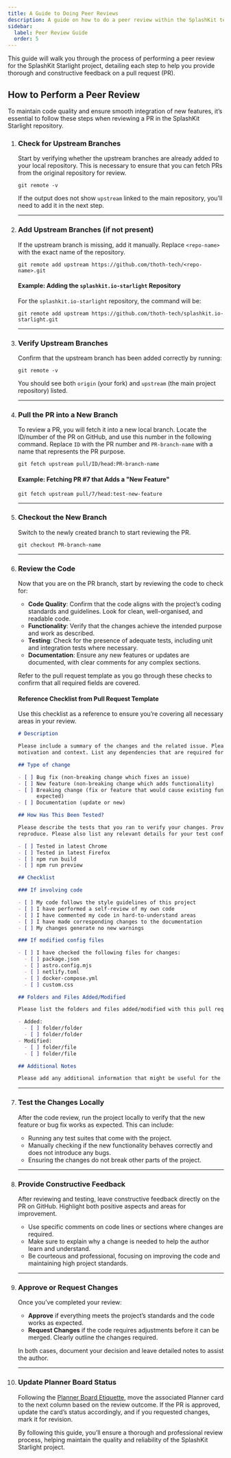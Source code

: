 ```yaml
---
title: A Guide to Doing Peer Reviews
description: A guide on how to do a peer review within the SplashKit team.
sidebar:
  label: Peer Review Guide
  order: 5
---
```



This guide will walk you through the process of performing a peer review for the SplashKit Starlight
project, detailing each step to help you provide thorough and constructive feedback on a pull request
(PR).

## How to Perform a Peer Review

To maintain code quality and ensure smooth integration of new features, it’s essential to follow
these steps when reviewing a PR in the SplashKit Starlight repository.

<Steps>

1. ### Check for Upstream Branches

    Start by verifying whether the upstream branches are already added to your local repository. This is
    necessary to ensure that you can fetch PRs from the original repository for review.

    ```shell
    git remote -v
    ```

    If the output does not show `upstream` linked to the main repository, you’ll need to add it in the
    next step.

    ---

2. ### Add Upstream Branches (if not present)

    If the upstream branch is missing, add it manually. Replace `<repo-name>` with the exact name of
    the repository.

    ```shell
    git remote add upstream https://github.com/thoth-tech/<repo-name>.git
    ```

    #### Example: Adding the `splashkit.io-starlight` Repository

    For the `splashkit.io-starlight` repository, the command will be:

    ```shell
    git remote add upstream https://github.com/thoth-tech/splashkit.io-starlight.git
    ```

    ---

3. ### Verify Upstream Branches

    Confirm that the upstream branch has been added correctly by running:

    ```shell
    git remote -v
    ```

    You should see both `origin` (your fork) and `upstream` (the main project repository) listed.

    ---

4. ### Pull the PR into a New Branch

    To review a PR, you will fetch it into a new local branch. Locate the ID/number of the PR on GitHub,
    and use this number in the following command. Replace `ID` with the PR number and `PR-branch-name`
    with a name that represents the PR purpose.

    ```shell
    git fetch upstream pull/ID/head:PR-branch-name
    ```

    #### Example: Fetching PR #7 that Adds a "New Feature"

    ```shell
    git fetch upstream pull/7/head:test-new-feature
    ```

    ---

5. ### Checkout the New Branch

    Switch to the newly created branch to start reviewing the PR.

    ```shell
    git checkout PR-branch-name
    ```

    ---

6. ### Review the Code

    Now that you are on the PR branch, start by reviewing the code to check for:

    - **Code Quality**: Confirm that the code aligns with the project’s coding standards and guidelines.
      Look for clean, well-organised, and readable code.
    - **Functionality**: Verify that the changes achieve the intended purpose and work as described.
    - **Testing**: Check for the presence of adequate tests, including unit and integration tests where necessary.
    - **Documentation**: Ensure any new features or updates are documented, with clear comments for
      any complex sections.

    Refer to the pull request template as you go through these checks to confirm that all required
    fields are covered.

    #### Reference Checklist from Pull Request Template

    Use this checklist as a reference to ensure you’re covering all necessary areas in your review.

    ```markdown
    # Description

    Please include a summary of the changes and the related issue. Please also include relevant
    motivation and context. List any dependencies that are required for this change.

    ## Type of change

    - [ ] Bug fix (non-breaking change which fixes an issue)
    - [ ] New feature (non-breaking change which adds functionality)
    - [ ] Breaking change (fix or feature that would cause existing functionality to not work as
          expected)
    - [ ] Documentation (update or new)

    ## How Has This Been Tested?

    Please describe the tests that you ran to verify your changes. Provide instructions so we can
    reproduce. Please also list any relevant details for your test configuration.

    - [ ] Tested in latest Chrome
    - [ ] Tested in latest Firefox
    - [ ] npm run build
    - [ ] npm run preview

    ## Checklist

    ### If involving code

    - [ ] My code follows the style guidelines of this project
    - [ ] I have performed a self-review of my own code
    - [ ] I have commented my code in hard-to-understand areas
    - [ ] I have made corresponding changes to the documentation
    - [ ] My changes generate no new warnings

    ### If modified config files

    - [ ] I have checked the following files for changes:
      - [ ] package.json
      - [ ] astro.config.mjs
      - [ ] netlify.toml
      - [ ] docker-compose.yml
      - [ ] custom.css

    ## Folders and Files Added/Modified

    Please list the folders and files added/modified with this pull request.

    - Added:
      - [ ] folder/folder
      - [ ] folder/folder
    - Modified:
      - [ ] folder/file
      - [ ] folder/file

    ## Additional Notes

    Please add any additional information that might be useful for the reviewers.
    ```

    ---

7. ### Test the Changes Locally

    After the code review, run the project locally to verify that the new feature or bug fix works
    as expected. This can include:

    - Running any test suites that come with the project.
    - Manually checking if the new functionality behaves correctly and does not introduce any bugs.
    - Ensuring the changes do not break other parts of the project.

    ---

8. ### Provide Constructive Feedback

    After reviewing and testing, leave constructive feedback directly on the PR on GitHub. Highlight
    both positive aspects and areas for improvement.

    - Use specific comments on code lines or sections where changes are required.
    - Make sure to explain why a change is needed to help the author learn and understand.
    - Be courteous and professional, focusing on improving the code and maintaining high project standards.

    ---

9. ### Approve or Request Changes

    Once you’ve completed your review:

    - **Approve** if everything meets the project’s standards and the code works as expected.
    - **Request Changes** if the code requires adjustments before it can be merged. Clearly outline
      the changes required.

    In both cases, document your decision and leave detailed notes to assist the author.

    ---

10. ### Update Planner Board Status

    Following the [Planner Board Etiquette](/products/splashkit/splashkit-website/onboarding/07-planner-board),
    move the associated Planner card to the next column based on the review outcome. If the PR is approved,
    update the card’s status accordingly, and if you requested changes, mark it for revision.

    By following this guide, you’ll ensure a thorough and professional review process, helping maintain
    the quality and reliability of the SplashKit Starlight project.

</Steps>
